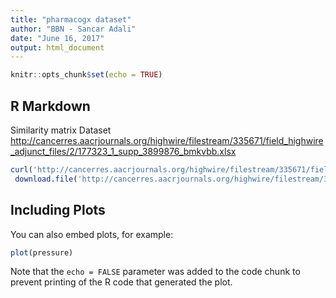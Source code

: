 ```yaml
---
title: "pharmacogx dataset"
author: "BBN - Sancar Adali"
date: "June 16, 2017"
output: html_document
---
```


```r
knitr::opts_chunk$set(echo = TRUE)
```

## R Markdown

Similarity matrix Dataset <http://cancerres.aacrjournals.org/highwire/filestream/335671/field_highwire_adjunct_files/2/177323_1_supp_3899876_bmkvbb.xlsx>


```r
curl('http://cancerres.aacrjournals.org/highwire/filestream/335671/field_highwire_adjunct_files/2/177323_1_supp_3899876_bmkvbb.xlsx')
 download.file('http://cancerres.aacrjournals.org/highwire/filestream/335671/field_highwire_adjunct_files/2/177323_1_supp_3899876_bmkvbb.xlsx',destfile = "./pharmacoNetFusion/data/pharmacoSimMatrix.xlsx")
```

## Including Plots

You can also embed plots, for example:

```r
plot(pressure)
```

Note that the `echo = FALSE` parameter was added to the code chunk to prevent printing of the R code that generated the plot.
